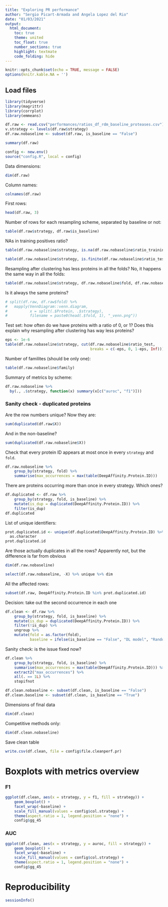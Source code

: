 ```yaml
---
title: "Exploring PR performance"
author: "Sergio Picart-Armada and Angela Lopez del Rio"
date: "01/03/2021"
output:
  html_document:
    toc: true
    theme: united
    toc_float: true
    number_sections: true
    highlight: textmate
    code_folding: hide
---
```


```r
knitr::opts_chunk$set(echo = TRUE, message = FALSE)
options(knitr.kable.NA = '')
```

## Load files


```r
library(tidyverse)
library(magrittr)
library(corrplot)
library(emmeans)

df.raw <- read.csv("performances/ratios_df_rdm_baseline_proteases.csv")
v.strategy <- levels(df.raw$strategy)
df.raw.nobaseline <- subset(df.raw, is_baseline == "False")

summary(df.raw)

config <- new.env()
source("config.R", local = config)
```

Data dimensions:

```r
dim(df.raw)
```

Column names:

```r
colnames(df.raw)
```


First rows:

```r
head(df.raw, 3)
```

Number of rows for each resampling scheme, separated by baseline or not:

```r
table(df.raw$strategy, df.raw$is_baseline)
```

NAs in training positives ratio?

```r
table(df.raw.nobaseline$strategy, is.na(df.raw.nobaseline$ratio_training))
```

```r
table(df.raw.nobaseline$strategy, is.finite(df.raw.nobaseline$ratio_test))
```

Resampling after clustering has less proteins in all the folds?
No, it happens the same way in all the folds:

```r
table(df.raw.nobaseline$strategy, df.raw.nobaseline$fold, df.raw.nobaseline$is_baseline)
```

Is it always the same proteins?

```r
# split(df.raw, df.raw$fold) %>%
#   mapply(VennDiagram::venn.diagram, 
#          x = split(.$Protein, .$strategy), 
#          filename = paste0(head(.$fold, 1), "_venn.png"))
```


Test set: how often do we have proteins with a ratio of 0, or 1? 
Does this explain why resampling after clustering has way less proteins?

```r
eps <- 1e-6
table(df.raw.nobaseline$strategy, cut(df.raw.nobaseline$ratio_test, 
                                      breaks = c(-eps, 0, 1-eps, Inf)))
```

Number of familites (should be only one):

```r
table(df.raw.nobaseline$family)
```


Summary of metrics by scheme:

```r
df.raw.nobaseline %>%
  by(., .$strategy, function(x) summary(x[c("auroc", "f1")]))
```

### Sanity check - duplicated proteins

Are the row numbers unique? Now they are:

```r
sum(duplicated(df.raw$X))
```

And in the non-baseline?

```r
sum(duplicated(df.raw.nobaseline$X))
```


Check that every protein ID appears at most once in every `strategy` and `fold`.

```r
df.raw.nobaseline %>%
    group_by(strategy, fold) %>%
    summarise(max_occurrences = max(table(DeepAffinity.Protein.ID)))
```

There are proteins occurring more than once in every strategy.
Which ones?

```r
df.duplicated <- df.raw %>%
    group_by(strategy, fold, is_baseline) %>%
    mutate(is_dup = duplicated(DeepAffinity.Protein.ID)) %>%
    filter(is_dup)
df.duplicated
```

List of unique identifiers:

```r
prot.duplicated.id <- unique(df.duplicated$DeepAffinity.Protein.ID) %>% 
  as.character
prot.duplicated.id
```


Are those actually duplicates in all the rows? Apparently not, but the difference is far from obvious

```r
dim(df.raw.nobaseline)

select(df.raw.nobaseline, -X) %>% unique %>% dim
```

All the affected rows:

```r
subset(df.raw, DeepAffinity.Protein.ID %in% prot.duplicated.id)
```

Decision: take out the second occurrence in each one

```r
df.clean <- df.raw %>%
    group_by(strategy, fold, is_baseline) %>%
    mutate(is_dup = duplicated(DeepAffinity.Protein.ID)) %>%
    filter(!is_dup) %>%
    ungroup %>%
    mutate(fold = as.factor(fold), 
           baseline = ifelse(is_baseline == "False", "DL model", "Random baseline"))
```

Sanity check: is the issue fixed now?

```r
df.clean %>%
    group_by(strategy, fold, is_baseline) %>%
    summarise(max_occurrences = max(table(DeepAffinity.Protein.ID))) %>%
    extract2("max_occurrences") %>% 
    all(. == 1L) %>%
    stopifnot

df.clean.nobaseline <- subset(df.clean, is_baseline == "False")
df.clean.baseline <- subset(df.clean, is_baseline == "True")
```

Dimensions of final data

```r
dim(df.clean)
```

Competitive methods only:

```r
dim(df.clean.nobaseline)
```

Save clean table

```r
write.csv(df.clean, file = config$file.cleanperf.pr)
```


# Boxplots with metrics overview

### F1

```r
ggplot(df.clean, aes(x = strategy, y = f1, fill = strategy)) +
    geom_boxplot() +
    facet_wrap(~baseline) +
    scale_fill_manual(values = config$col.strategy) +
    theme(aspect.ratio = 1, legend.position = "none") +
    config$gg_45
```

### AUC

```r
ggplot(df.clean, aes(x = strategy, y = auroc, fill = strategy)) +
    geom_boxplot() +
    facet_wrap(~baseline) +
    scale_fill_manual(values = config$col.strategy) +
    theme(aspect.ratio = 1, legend.position = "none") +
    config$gg_45
```


# Reproducibility

```r
sessionInfo()
```

